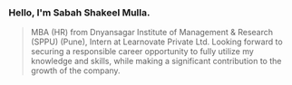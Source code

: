 ### Hello, I'm Sabah Shakeel Mulla.

> MBA (HR) from Dnyansagar Institute of Management & Research (SPPU) (Pune), Intern at Learnovate Private Ltd.
> Looking forward to securing a responsible career opportunity to fully utilize my knowledge and skills, while making a significant contribution to the growth of the company.